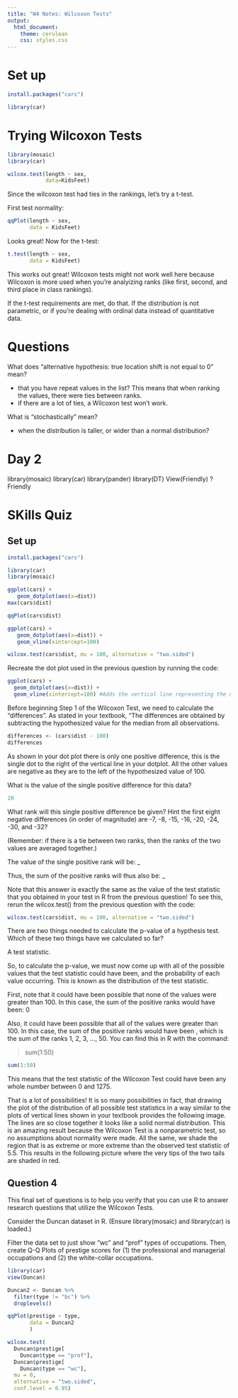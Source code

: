 ```yaml
---
title: "W4 Notes: Wilcoxon Tests"
output: 
  html_document: 
    theme: cerulean
    css: styles.css
---
```

# Set up

```r
install.packages("cars")
```

```r
library(car)
```


# Trying Wilcoxon Tests
```r
library(mosaic)
library(car)
```
```r

wilcox.test(length ~ sex,
            data=KidsFeet)
```


Since the wilcoxon test had ties in the rankings, let's try a t-test.

First test normality:
```r
qqPlot(length ~ sex, 
       data = KidsFeet)
```

Looks great! Now for the t-test:
```r
t.test(length ~ sex, 
       data = KidsFeet)

```
This works out great! Wilcoxon tests might not work well here because Wilcoxon is more used when you're analyizing ranks (like first, second, and third place in class rankings). 

If the t-test requirements are met, do that. If the distribution is not parametric, or if you're dealing with ordinal data instead of quantitative data. 


# Questions
What does "alternative hypothesis: true location shift is not equal to 0" mean?

- that you have repeat values in the list? This means that when ranking the values, there were ties between ranks.
- if there are a lot of ties, a Wilcoxon test won't work.
  

What is "stochastically" mean?

- when the distribution is taller, or wider than a normal distribution?
  

# Day 2
library(mosaic)
library(car)
library(pander)
library(DT)
View(Friendly)
?Friendly


# SKills Quiz
## Set up

```r
install.packages("cars")
```

```r
library(car)
library(mosaic)
```

```r
ggplot(cars) +
   geom_dotplot(aes(x=dist))
max(cars$dist)

qqPlot(cars$dist)
```

```r
ggplot(cars) +
   geom_dotplot(aes(x=dist)) +
   geom_vline(xintercept=100)

wilcox.test(cars$dist, mu = 100, alternative = "two.sided")
```
Recreate the dot plot used in the previous question by running the code:
```r

ggplot(cars) +
  geom_dotplot(aes(x=dist)) +
  geom_vline(xintercept=100) #Adds the vertical line representing the null hypothesis
```
Before beginning Step 1 of the Wilcoxon Test, we need to calculate the "differences". As stated in your textbook, "The differences are obtained by subtracting the hypothesized value for the median from all observations.

```r
differences <- (cars$dist - 100)
differences
```
As shown in your dot plot there is only one positive difference, this is the single dot to the right of the vertical line in your dotplot. All the other values are negative as they are to the left of the hypothesized value of 100.
 
 
What is the value of the single positive difference for this data?

```r
20
```

What rank will this single positive difference be given? Hint the first eight negative differences (in order of magnitude) are
-7,  -8, -15, -16, -20, -24, -30, and -32?

(Remember: if there is a tie between two ranks, then the ranks of the two values are averaged together.)

The value of the single positive rank will be: _

Thus, the sum of the positive ranks will thus also be: _

Note that this answer is exactly the same as the value of the test statistic that you obtained in your test in R from the previous question! To see this, rerun the wilcox.test() from the previous question with the code:

```r
wilcox.test(cars$dist, mu = 100, alternative = "two.sided")

```

There are two things needed to calculate the p-value of a hypthesis test. Which of these two things have we calculated so far?

A test statistic.

So, to calculate the p-value, we must now come up with all of the possible values that the test statistic could have been, and the probability of each value occurring. This is known as the distribution of the test statistic.

First, note that it could have been possible that none of the values were greater than 100. In this case, the sum of the positive ranks would have been: 0

Also, it could have been possible that all of the values were greater than 100. In this case, the sum of the positive ranks would have been   , which is the sum of the ranks 1, 2, 3, ..., 50. You can find this in R with the command:

> sum(1:50)

```r
sum(1:50)
```
This means that the test statistic of the Wilcoxon Test could have been any whole number between 0 and 1275.

That is a lot of possibilities! It is so many possibilities in fact, that drawing the plot of the distribution of all possible test statistics in a way similar to the plots of vertical lines shown in your textbook provides the following image. The lines are so close together it looks like a solid normal distribution. This is an amazing result because the Wilcoxon Test is a nonparametric test, so no assumptions about normality were made. All the same, we shade the region that is as extreme or more extreme than the observed test statistic of 5.5. This results in the following picture where the very tips of the two tails are shaded in red.


## Question 4

This final set of questions is to help you verify that you can use R to answer research questions that utilize the Wilcoxon Tests.
 
Consider the Duncan dataset in R. (Ensure library(mosaic) and library(car) is loaded.)
 
Filter the data set to just show "wc" and "prof" types of occupations. Then, create Q-Q Plots of prestige scores for (1) the professional and managerial occupations and (2) the white-collar occupations. 

```r
library(car)
view(Duncan)

Duncan2 <- Duncan %>% 
  filter(type != "bc") %>% 
  droplevels()

qqPlot(prestige ~ type, 
       data = Duncan2
       )

wilcox.test(
  Duncan$prestige[
    Duncan$type == "prof"],
  Duncan$prestige[
    Duncan$type == "wc"],
  mu = 0, 
  alternative = "two.sided",
  conf.level = 0.95)
```


